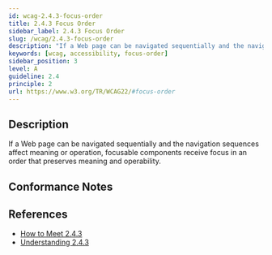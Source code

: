 ```yaml
---
id: wcag-2.4.3-focus-order
title: 2.4.3 Focus Order
sidebar_label: 2.4.3 Focus Order
slug: /wcag/2.4.3-focus-order
description: "If a Web page can be navigated sequentially and the navigation sequences affect meaning or operation, focusable components receive focus in an order that preserves meaning and operability."
keywords: [wcag, accessibility, focus-order]
sidebar_position: 3
level: A
guideline: 2.4
principle: 2
url: https://www.w3.org/TR/WCAG22/#focus-order
---
```


## Description

If a Web page can be navigated sequentially and the navigation sequences affect meaning or operation, focusable components receive focus in an order that preserves meaning and operability.

## Conformance Notes

<Project name="ads"></Project>

<Project name="scix">
  <Support />
</Project>

## References

- [How to Meet 2.4.3](https://www.w3.org/WAI/WCAG22/quickref/#focus-order)
- [Understanding 2.4.3](https://www.w3.org/WAI/WCAG22/Understanding/focus-order.html)
